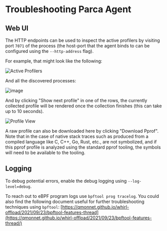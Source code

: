 
# Troubleshooting Parca Agent

## Web UI

The HTTP endpoints can be used to inspect the active profilers by visiting port `7071` of the process (the host-port that the agent binds to can be configured using the `--http-address` flag).

For example, that might look like the following:

<BrowserWindow>

![Active Profilers](/img/tutorial/activeprofilers.png)

</BrowserWindow>

And all the discovered processes:
<BrowserWindow>

![image](../static/img/tutorial/processes.png)

</BrowserWindow>


And by clicking "Show next profile" in one of the rows, the currently collected profile will be rendered once the collection finishes (this can take up to 10 seconds).

<BrowserWindow>

![Profile View](/img/tutorial/profileview.png)

</BrowserWindow>

A raw profile can also be downloaded here by clicking "Download Pprof". Note that in the case of native stack traces such as produced from a compiled language like C, C++, Go, Rust, etc., are not symbolized, and if this pprof profile is analyzed using the standard pprof tooling, the symbols will need to be available to the tooling.

## Logging

To debug potential errors, enable the debug logging using `--log-level=debug`.

To reach out to eBPF program logs use `bpftool prog tracelog`. You could also find the following document useful for further troubleshooting techniques using `bpftool`: [https://qmonnet.github.io/whirl-offload/2021/09/23/bpftool-features-thread](https://qmonnet.github.io/whirl-offload/2021/09/23/bpftool-features-thread/)

